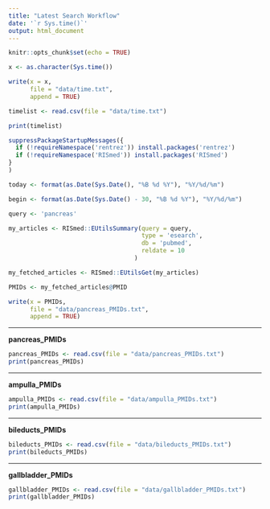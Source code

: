 ```yaml
---
title: "Latest Search Workflow"
date: '`r Sys.time()`'
output: html_document
---
```


```r
knitr::opts_chunk$set(echo = TRUE)
```


```r
x <- as.character(Sys.time())

write(x = x,
      file = "data/time.txt",
      append = TRUE)
```


```r
timelist <- read.csv(file = "data/time.txt")

print(timelist)

```


```r
suppressPackageStartupMessages({
  if (!requireNamespace('rentrez')) install.packages('rentrez')
  if (!requireNamespace('RISmed')) install.packages('RISmed')
}
)
```


```r

today <- format(as.Date(Sys.Date(), "%B %d %Y"), "%Y/%d/%m")

begin <- format(as.Date(Sys.Date() - 30, "%B %d %Y"), "%Y/%d/%m")

query <- 'pancreas'

my_articles <- RISmed::EUtilsSummary(query = query,
                                     type = 'esearch',
                                     db = 'pubmed',
                                     reldate = 10
                                   )

my_fetched_articles <- RISmed::EUtilsGet(my_articles)
```


```r
PMIDs <- my_fetched_articles@PMID
```

```r
write(x = PMIDs,
      file = "data/pancreas_PMIDs.txt",
      append = TRUE)
```

---

**pancreas_PMIDs**

```r
pancreas_PMIDs <- read.csv(file = "data/pancreas_PMIDs.txt")
print(pancreas_PMIDs)
```


----

**ampulla_PMIDs**

```r
ampulla_PMIDs <- read.csv(file = "data/ampulla_PMIDs.txt")
print(ampulla_PMIDs)
```


----

**bileducts_PMIDs**

```r
bileducts_PMIDs <- read.csv(file = "data/bileducts_PMIDs.txt")
print(bileducts_PMIDs)
```

----

**gallbladder_PMIDs**

```r
gallbladder_PMIDs <- read.csv(file = "data/gallbladder_PMIDs.txt")
print(gallbladder_PMIDs)
```



